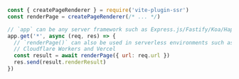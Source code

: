 ```js
const { createPageRenderer } = require('vite-plugin-ssr')
const renderPage = createPageRenderer(/* ... */)

// `app` can be any server framework such as Express.js/Fastify/Koa/Hapi/...
app.get('*', async (req, res) => {
  // `renderPage()` can also be used in serverless environments such as
  // Cloudflare Workers and Vercel
  const result = await renderPage({ url: req.url })
  res.send(result.renderResult)
})
```
